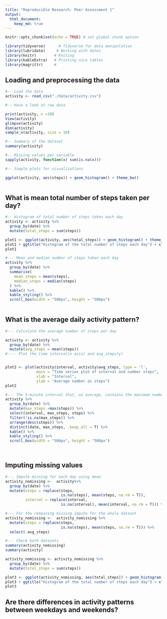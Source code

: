 ```yaml
---
title: "Reproducible Research: Peer Assessment 1"
output: 
  html_document:
    keep_md: true
---
```



```r
knitr::opts_chunk$set(echo = TRUE) # set global chunk option
```


```r
library(tidyverse)      # Tidyverse for data manipulation
library(lubridate)     # Working with dates
library(knitr)        # Kniting
library(kableExtra)   # Printing nice tables
library(magrittr)     # 
```




## Loading and preprocessing the data

```r

#-- Load the data
activity <- read_csv("./data/activity.csv")

```


```r
#-- Have a look at raw data

print(activity, n =10)
View(activity)
glimpse(activity)   
dim(activity)
sample_n(activity, size = 10)

#-- Summary of the dataset
summary(activity)

#-- Missing values per variable 
sapply(activity, function(x) sum(is.na(x)))

#-- Simple plots for visualizations 

ggplot(activity, aes(steps)) + geom_histogram() + theme_bw()
  

```



## What is mean total number of steps taken per day?


```r
#-- Histogram of total number of steps taken each day
activity <- activity %>% 
  group_by(date) %>% 
  mutate(total_steps = sum(steps))

plot1 <- ggplot(activity, aes(total_steps)) + geom_histogram() + theme_bw()
plot1 + ggtitle("Histogram of the total number of steps each day") + xlab("Total number of steps") + ylab("Count")
plot1
```


```r
#--- Mean and median number of steps taken each day
activity %>% 
  group_by(date) %>% 
  summarise(
    mean_steps = mean(steps),
    median_steps = median(steps)
  ) %>% 
  kable() %>% 
  kable_styling() %>% 
  scroll_box(width = "500px", height = "500px")
 

```


## What is the average daily activity pattern?


```r
#--- Calculate the average number of steps per day

activity <- activity %>% 
  group_by(date) %>% 
  mutate(avg_steps = mean(steps))
#---- Plot the time interval(x axis) and avg_steps(y)


plot2 <- plot(activity$interval, activity$avg_steps, type = 'l',
              main = "Time series plot of interval and number steps",
              xlab = "Interval",
              ylab = "Average number os steps")
plot2 


```


```r
#--- The 5-minute interval that, on average, contains the maximum number of steps
activity %>% 
  group_by(date) %>% 
  mutate(max_steps =max(steps)) %>% 
  select(interval, max_steps, steps) %>% 
  filter(!is.na(max_steps)) %>% 
  arrange(desc(steps)) %>% 
  distinct(date, max_steps, .keep_all = T) %>% 
  kable() %>% 
  kable_styling() %>% 
  scroll_box(width = "500px", height = "500px")

  
```



## Imputing missing values

```r

#--- Impute missing for each day using mean 
activity_nomissing <-  activity%>% 
  group_by(date) %>% 
  mutate(steps = replace(steps,
                         is.na(steps), mean(steps, na.rm = T)),
         interval = replace(interval,
                         is.na(interval), mean(interval, na.rm = T))) %>% ungroup()

#--- For the remaining missing impute for the whole dataset
activity_nomissing <-  activity_nomissing %>% 
  mutate(steps = replace(steps,
                         is.na(steps), mean(steps, na.rm = T))) %>% 
  select(-avg_steps)

#--- Check both datasets
summary(activity_nomissing)
summary(activity)
```


```r
activity_nomissing <- activity_nomissing %>% 
  group_by(date) %>% 
  mutate(total_steps = sum(steps))

plot3 <- ggplot(activity_nomissing, aes(total_steps)) + geom_histogram() + theme_bw()
plot3 + ggtitle("Histogram of the total number of steps each day") + xlab("Total number of steps") + ylab("Count")
plot3

```


## Are there differences in activity patterns between weekdays and weekends?
